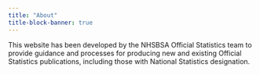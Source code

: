 ```yaml
---
title: "About"
title-block-banner: true
---
```


This website has been developed by the NHSBSA Official Statistics team to provide guidance and processes for producing new and existing Official Statistics publications, including those with National Statistics designation. 


